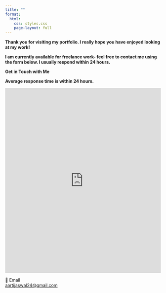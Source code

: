 ```yaml
---
title: ""
format:
  html:
    css: styles.css
    page-layout: full
---
```


<div class="contact-header">

  **Thank you for visiting my portfolio. I really hope you have enjoyed looking at my work!**

  **I am currently available for freelance work- feel free to contact me using the form below. I usually respond within 24 hours.**
</div>

<div class="contact-container">

  <div class="contact-form">
 
 **Get in Touch with Me**

  **Average response time is within 24 hours.**

  <!-- Replace this with your own form embed -->
  <iframe src="https://docs.google.com/forms/d/e/1FAIpQLScndWxv8OkpIMcgzxw4AROCKQhw6iCGkTTHDICSR_anlX_Y0g/viewform?usp=dialog"
          width="100%" height="600" frameborder="0" marginheight="0" marginwidth="0">Loading…</iframe>
  </div>

  <div class="contact-info">
   📧 Email  
  [aartijaswal24@gmail.com](mailto:aartijaswal24@gmail.com)

  </div>

</div>
